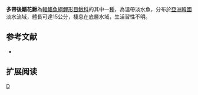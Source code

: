 {{Speciesbox 
| genus = Niwaella
| species = multifasciata
| status = NE
| status_system = IUCN3.1
| authority =  [[Wakiya|Wakiya]] & [[Mori|Mori]], 1929
| synonyms = *''Cobitis multifasciata,Wakiya & Mori, 1929''
}}
'''多帶後鰭花鰍'''為[[輻鰭魚綱|輻鰭魚綱]][[鯉形目|鯉形目]][[鰍科|鰍科]]的其中一[[種|種]]，為溫帶淡水魚，分布於[[亞洲|亞洲]][[韓國|韓國]]淡水流域，體長可達15公分，棲息在底層水域，生活習性不明。

==参考文献==
{{refbegin}}
*{{FishBase_species|genus=Niwaella|species=multifasciata|year=2014|month=2}}
{{refend}}

== 扩展阅读 ==
{{refbegin}}
{{wikispecies-inline|Niwaella multifasciata|多帶後鰭花鰍}}
{{refend}}

[[Category:後鰭花鰍屬|D]]


{{魚類小作品}}